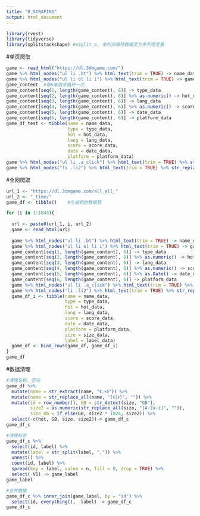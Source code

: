 ---
title: "R SCRAPING"
output: html_document
---

```{r}
library(rvest)
library(tidyverse)
library(splitstackshape) #cSplit_e, 单列分隔符数据变为多列哑变量
```

#单页爬取
```{r}
game <- read_html("https://dl.3dmgame.com/")
game %>% html_nodes("ul li .bt") %>% html_text(trim = TRUE) -> name_data  #游戏名,可输入节点名或属性名
game %>% html_nodes("ul li ol li i") %>% html_text(trim = TRUE) -> game_content #内容列表
game_content  #每6条信息循环一次
game_content[seq(1, length(game_content), 6)] -> type_data                          #类型
game_content[seq(2, length(game_content), 6)] %>% as.numeric() -> hot_data          #热度
game_content[seq(3, length(game_content), 6)] -> lang_data                          #语言 
game_content[seq(4, length(game_content), 6)] %>% as.numeric() -> score_data        #评分
game_content[seq(5, length(game_content), 6)] -> date_data                          #发布时间
game_content[seq(6, length(game_content), 6)] -> platform_data                      #平台
game_df_test <- tibble(name = name_data, 
                       type = type_data,
                       hot = hot_data,
                       lang = lang_data,
                       score = score_data,
                       date = date_data,
                       platform = platform_data)
game %>% html_nodes("ul li .a_click") %>% html_text(trim = TRUE) %>% str_extract("\\(.+\\)") %>% str_replace_all("[\\(\\)]", "")  #游戏大小
game %>% html_nodes("li .li2") %>% html_text(trim = TRUE) %>% str_replace_all("[标签：|\n]", "") %>% str_trim(side = "both") %>% str_replace_all("\\s+", ",")  #标签

```

#全网爬取
```{r}
url_1 <- "https://dl.3dmgame.com/all_all_"
url_2 <- "_time/"
game_df <- tibble()    #生成初始数据框

for (i in 1:1843){
  
  url <- paste0(url_1, i, url_2)
  game <- read_html(url)
  
  game %>% html_nodes("ul li .bt") %>% html_text(trim = TRUE) -> name_data            #游戏名,可输入节点名或属性名
  game %>% html_nodes("ul li ol li i") %>% html_text(trim = TRUE) -> game_content     #临时内容列表
  game_content[seq(1, length(game_content), 6)] -> type_data                          #类型
  game_content[seq(2, length(game_content), 6)] %>% as.numeric() -> hot_data          #热度
  game_content[seq(3, length(game_content), 6)] -> lang_data                          #语言 
  game_content[seq(4, length(game_content), 6)] %>% as.numeric() -> score_data        #评分
  game_content[seq(5, length(game_content), 6)] %>% as.Date() -> date_data            #发布时间
  game_content[seq(6, length(game_content), 6)] -> platform_data                      #平台
  game %>% html_nodes("ul li .a_click") %>% html_text(trim = TRUE) %>% str_extract("\\(.+\\)") %>%     str_replace_all("[\\(\\)]", "") -> size_data  #游戏大小
  game %>% html_nodes("li .li2") %>% html_text(trim = TRUE) %>% str_replace_all("[标签：|\n]", "") %>% str_trim(side = "both") %>% str_replace_all("\\s+", ",") -> label_data  #标签
  game_df_i <- tibble(name = name_data, 
                      type = type_data,
                      hot = hot_data,
                      lang = lang_data,
                      score = score_data,
                      date = date_data,
                      platform = platform_data,
                      size = size_data,
                      label = label_data)
  game_df <- bind_rows(game_df, game_df_i)
}
game_df
```

#数据清理
```{r}
#清理名称、空间
game_df %>% 
  mutate(name = str_extract(name, "《.+》")) %>%
  mutate(name = str_replace_all(name, "[《|》]", "")) %>% 
  mutate(id = row_number(), GB = str_detect(size, "GB"),
         size2 = as.numeric(str_replace_all(size, "[A-Za-z]", "")),
         size_mb = if_else(GB, size2 * 1024, size2)) %>% 
  select(-c(hot, GB, size, size2))-> game_df_c
game_df_c

#清理标签
game_df_c %>% 
  select(id, label) %>% 
  mutate(label = str_split(label, ",")) %>% 
  unnest() %>% 
  count(id, label) %>% 
  spread(key = label, value = n, fill = 0, drop = TRUE) %>% 
  select(-V1) -> game_label
game_label

#合并数据
game_df_c %>% inner_join(game_label, by = "id") %>% 
  select(id, everything(), -label) -> game_df_c
game_df_c
```


